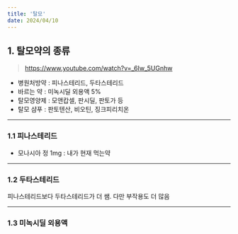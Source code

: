 ```yaml
---
title: '탈모'
date: 2024/04/10
---
```


## 1. 탈모약의 종류

> https://www.youtube.com/watch?v=_6Iw_5UGnhw

- 병원처방약 : 피나스테리드, 두타스테리드
- 바르는 약 : 미녹시딜 외용액 5%
- 탈모영양제 : 모앤캅셀, 판시딜, 판토가 등
- 탈모 샴푸 : 판토텐산, 비오틴, 징크피리치온

---

### 1.1 피나스테리드

- 모나시아 정 1mg : 내가 현재 먹는약

---

### 1.2 두타스테리드

피나스테리드보다 두타스테리드가 더 쌤. 다만 부작용도 더 많음

---

### 1.3 미녹시딜 외용액
